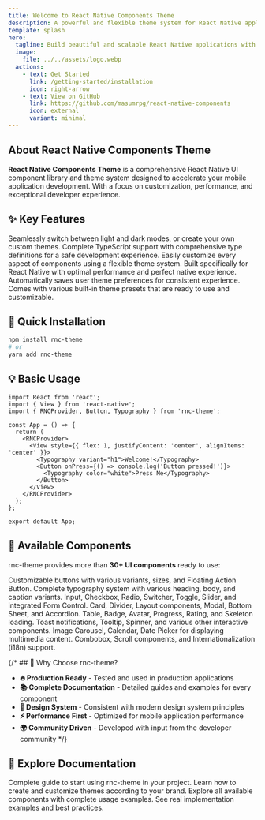 ```yaml
---
title: Welcome to React Native Components Theme
description: A powerful and flexible theme system for React Native applications with complete TypeScript support.
template: splash
hero:
  tagline: Build beautiful and scalable React Native applications with rnc-theme - a powerful theme system with complete TypeScript support.
  image:
    file: ../../assets/logo.webp
  actions:
    - text: Get Started
      link: /getting-started/installation
      icon: right-arrow
    - text: View on GitHub
      link: https://github.com/masumrpg/react-native-components
      icon: external
      variant: minimal
---
```



## About React Native Components Theme

**React Native Components Theme** is a comprehensive React Native UI component library and theme system designed to accelerate your mobile application development. With a focus on customization, performance, and exceptional developer experience.

## ✨ Key Features

<CardGrid stagger>
	<Card title="🎨 Dynamic Theme Switching" icon="seti:react">
		Seamlessly switch between light and dark modes, or create your own custom themes.
	</Card>
	<Card title="🎯 Type-Safe" icon="approve-check">
		Complete TypeScript support with comprehensive type definitions for a safe development experience.
	</Card>
	<Card title="🔧 Highly Customizable" icon="setting">
		Easily customize every aspect of components using a flexible theme system.
	</Card>
	<Card title="📱 React Native Optimized" icon="rocket">
		Built specifically for React Native with optimal performance and perfect native experience.
	</Card>
	<Card title="💾 Persistent Storage" icon="document">
		Automatically saves user theme preferences for consistent experience.
	</Card>
	<Card title="🎭 Multiple Presets" icon="star">
		Comes with various built-in theme presets that are ready to use and customizable.
	</Card>
</CardGrid>

## 🚀 Quick Installation

```bash
npm install rnc-theme
# or
yarn add rnc-theme
```

## 💡 Basic Usage

```tsx
import React from 'react';
import { View } from 'react-native';
import { RNCProvider, Button, Typography } from 'rnc-theme';

const App = () => {
  return (
    <RNCProvider>
      <View style={{ flex: 1, justifyContent: 'center', alignItems: 'center' }}>
        <Typography variant="h1">Welcome!</Typography>
        <Button onPress={() => console.log('Button pressed!')}>
          <Typography color="white">Press Me</Typography>
        </Button>
      </View>
    </RNCProvider>
  );
};

export default App;
```

## 🧩 Available Components

rnc-theme provides more than **30+ UI components** ready to use:

<CardGrid stagger>
	<Card title="Button & FAB" icon="approve-check">
		Customizable buttons with various variants, sizes, and Floating Action Button.
	</Card>
	<Card title="Typography" icon="document">
		Complete typography system with various heading, body, and caption variants.
	</Card>
	<Card title="Form Controls" icon="list-format">
		Input, Checkbox, Radio, Switcher, Toggle, Slider, and integrated Form Control.
	</Card>
	<Card title="Layout & Navigation" icon="puzzle">
		Card, Divider, Layout components, Modal, Bottom Sheet, and Accordion.
	</Card>
	<Card title="Data Display" icon="information">
		Table, Badge, Avatar, Progress, Rating, and Skeleton loading.
	</Card>
	<Card title="Feedback & Interaction" icon="warning">
		Toast notifications, Tooltip, Spinner, and various other interactive components.
	</Card>
	<Card title="Media & Content" icon="seti:image">
		Image Carousel, Calendar, Date Picker for displaying multimedia content.
	</Card>
	<Card title="Advanced Features" icon="rocket">
		Combobox, Scroll components, and Internationalization (i18n) support.
	</Card>
</CardGrid>

{/* ## 🎯 Why Choose rnc-theme?

- **🔥 Production Ready** - Tested and used in production applications
- **📚 Complete Documentation** - Detailed guides and examples for every component
- **🎨 Design System** - Consistent with modern design system principles
- **⚡ Performance First** - Optimized for mobile application performance
- **🌍 Community Driven** - Developed with input from the developer community */}

## 📖 Explore Documentation

<CardGrid>
	<Card title="🚀 Getting Started" icon="rocket">
		Complete guide to start using rnc-theme in your project.
	</Card>
	<Card title="🎨 Theming Guide" icon="seti:react">
		Learn how to create and customize themes according to your brand.
	</Card>
	<Card title="🧩 Components" icon="puzzle">
		Explore all available components with complete usage examples.
	</Card>
	<Card title="💡 Examples" icon="open-book">
		See real implementation examples and best practices.
	</Card>
</CardGrid>